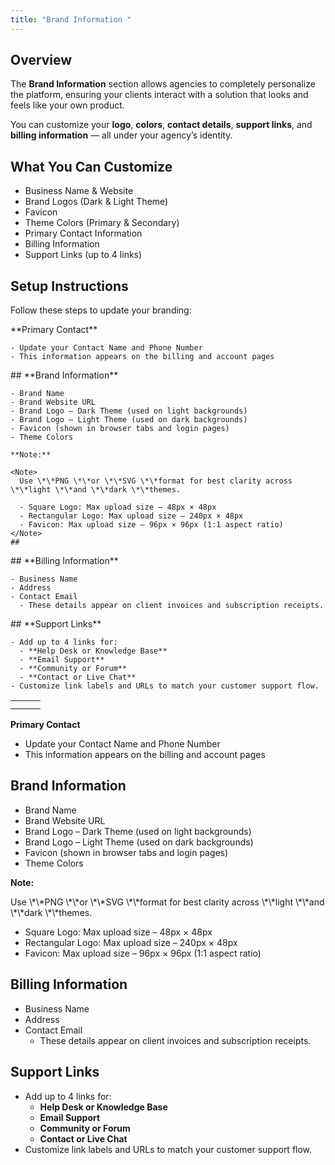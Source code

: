 ```yaml
---
title: "Brand Information "
---
```


## **Overview**

The **Brand Information** section allows agencies to completely personalize the platform, ensuring your clients interact with a solution that looks and feels like your own product.

You can customize your **logo**, **colors**, **contact details**, **support links**, and **billing information** — all under your agency’s identity.

## **What You Can Customize**

- Business Name & Website
- Brand Logos (Dark & Light Theme)
- Favicon
- Theme Colors (Primary & Secondary)
- Primary Contact Information
- Billing Information
- Support Links (up to 4 links)

## **Setup Instructions**

Follow these steps to update your branding:

<Tabs>
  <Tab title="Primary Contact">
    **Primary Contact**

    - Update your Contact Name and Phone Number
    - This information appears on the billing and account pages
  </Tab>
  <Tab title="Brand Information">
    ## **Brand Information**

    - Brand Name
    - Brand Website URL
    - Brand Logo – Dark Theme (used on light backgrounds)
    - Brand Logo – Light Theme (used on dark backgrounds)
    - Favicon (shown in browser tabs and login pages)
    - Theme Colors

    **Note:**

    <Note>
      Use \*\*PNG \*\*or \*\*SVG \*\*format for best clarity across \*\*light \*\*and \*\*dark \*\*themes.

      - Square Logo: Max upload size – 48px × 48px
      - Rectangular Logo: Max upload size – 240px × 48px
      - Favicon: Max upload size – 96px × 96px (1:1 aspect ratio)
    </Note>
    ## 
  </Tab>
  <Tab title="Billing Information">
    ## **Billing Information**

    - Business Name
    - Address
    - Contact Email
      - These details appear on client invoices and subscription receipts.
  </Tab>
  <Tab title="Support Links">
    ## **Support Links**

    - Add up to 4 links for:
      - **Help Desk or Knowledge Base**
      - **Email Support**
      - **Community or Forum**
      - **Contact or Live Chat**
    - Customize link labels and URLs to match your customer support flow.
  </Tab>
</Tabs>


| | | |
| --- | --- | --- |
| | | |
| | | |

**Primary Contact**

- Update your Contact Name and Phone Number
- This information appears on the billing and account pages

## **Brand Information**

- Brand Name
- Brand Website URL
- Brand Logo – Dark Theme (used on light backgrounds)
- Brand Logo – Light Theme (used on dark backgrounds)
- Favicon (shown in browser tabs and login pages)
- Theme Colors

**Note:**

<Note>
  Use \*\*PNG \*\*or \*\*SVG \*\*format for best clarity across \*\*light \*\*and \*\*dark \*\*themes.

  - Square Logo: Max upload size – 48px × 48px
  - Rectangular Logo: Max upload size – 240px × 48px
  - Favicon: Max upload size – 96px × 96px (1:1 aspect ratio)
</Note>

## **Billing Information**

- Business Name
- Address
- Contact Email
  - These details appear on client invoices and subscription receipts.

## **Support Links**

- Add up to 4 links for:
  - **Help Desk or Knowledge Base**
  - **Email Support**
  - **Community or Forum**
  - **Contact or Live Chat**
- Customize link labels and URLs to match your customer support flow.